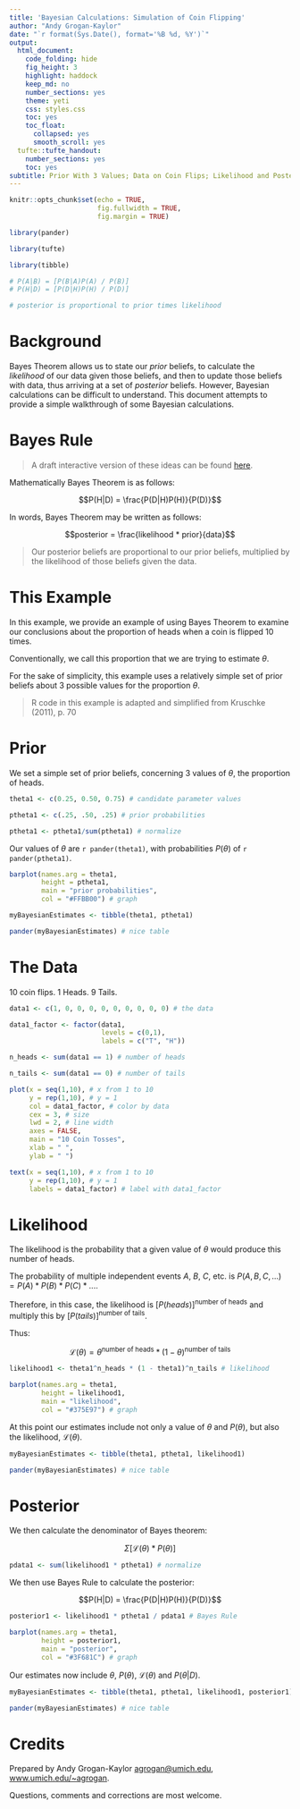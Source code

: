 ```yaml
---
title: 'Bayesian Calculations: Simulation of Coin Flipping'
author: "Andy Grogan-Kaylor"
date: "`r format(Sys.Date(), format='%B %d, %Y')`"
output:
  html_document:
    code_folding: hide
    fig_height: 3
    highlight: haddock
    keep_md: no
    number_sections: yes
    theme: yeti
    css: styles.css
    toc: yes
    toc_float:
      collapsed: yes
      smooth_scroll: yes
  tufte::tufte_handout:
    number_sections: yes
    toc: yes
subtitle: Prior With 3 Values; Data on Coin Flips; Likelihood and Posterior
---
```


```r

knitr::opts_chunk$set(echo = TRUE,
                      fig.fullwidth = TRUE,
                      fig.margin = TRUE)

library(pander)

library(tufte)

library(tibble)

```

```r

# P(A|B) = [P(B|A)P(A) / P(B)]
# P(H|D) = [P(D|H)P(H) / P(D)]

# posterior is proportional to prior times likelihood

```

# Background

Bayes Theorem allows us to state our *prior* beliefs, to calculate the *likelihood* of our data given those beliefs, and then to update those beliefs with data, thus arriving at a set of *posterior* beliefs.  However, Bayesian calculations can be difficult to understand. This document attempts to provide a simple walkthrough of some Bayesian calculations.

# Bayes Rule

> A draft interactive version of these ideas can be found [here](https://agrogan.shinyapps.io/shinyBayes2/).

Mathematically Bayes Theorem is as follows:

$$P(H|D) = \frac{P(D|H)P(H)}{P(D)}$$ 

In words, Bayes Theorem may be written as follows:

$$posterior = \frac{likelihood * prior}{data}$$

> Our posterior beliefs are proportional to our prior beliefs, multiplied by the likelihood of those beliefs given the data.

# This Example

In this example, we provide an example of using Bayes Theorem to examine our conclusions about the proportion of heads when a coin is flipped 10 times. 

Conventionally, we call this proportion that we are trying to estimate $\theta$.

For the sake of simplicity, this example uses a relatively simple set of prior beliefs about 3 possible values for the proportion $\theta$.

> R code in this example is adapted and simplified  from Kruschke (2011), p. 70

# Prior

We set a simple set of prior beliefs, concerning 3 values of $\theta$, the proportion of heads.

```r

theta1 <- c(0.25, 0.50, 0.75) # candidate parameter values

ptheta1 <- c(.25, .50, .25) # prior probabilities

ptheta1 <- ptheta1/sum(ptheta1) # normalize

```

Our values of $\theta$ are `r pander(theta1)`, with probabilities $P(\theta)$ of `r pander(ptheta1)`.

```r

barplot(names.arg = theta1, 
        height = ptheta1,
        main = "prior probabilities",
        col = "#FFBB00") # graph

```

```r

myBayesianEstimates <- tibble(theta1, ptheta1)

pander(myBayesianEstimates) # nice table

```

# The Data

10 coin flips. 1 Heads. 9 Tails.

```r

data1 <- c(1, 0, 0, 0, 0, 0, 0, 0, 0, 0) # the data

data1_factor <- factor(data1,
                       levels = c(0,1),
                       labels = c("T", "H"))

```

```r

n_heads <- sum(data1 == 1) # number of heads

n_tails <- sum(data1 == 0) # number of tails

```

```r

plot(x = seq(1,10), # x from 1 to 10
     y = rep(1,10), # y = 1
     col = data1_factor, # color by data 
     cex = 3, # size
     lwd = 2, # line width
     axes = FALSE,
     main = "10 Coin Tosses",
     xlab = " ",
     ylab = " ") 

text(x = seq(1,10), # x from 1 to 10
     y = rep(1,10), # y = 1
     labels = data1_factor) # label with data1_factor

```

# Likelihood

The likelihood is the probability that a given value of $\theta$ would produce this number of heads.

The probability of multiple independent events $A$, $B$, $C$, etc. is $P(A,B,C, ...) = P(A) * P(B) * P(C) * ...$.

Therefore, in this case, the likelihood is $[P(heads)]^{\text{number of heads}}$ and multiply this by $[P(tails)]^{\text{number of tails}}$. 

Thus:

$$\mathcal{L}(\theta) = \theta^{\text{number of heads}} * (1-\theta)^{\text{number of tails}}$$

```r

likelihood1 <- theta1^n_heads * (1 - theta1)^n_tails # likelihood

barplot(names.arg = theta1, 
        height = likelihood1,
        main = "likelihood",
        col = "#375E97") # graph

```

At this point our estimates include not only a value of $\theta$ and $P(\theta)$, but also the likelihood, $\mathcal{L}(\theta)$.

```r

myBayesianEstimates <- tibble(theta1, ptheta1, likelihood1)

pander(myBayesianEstimates) # nice table

```

# Posterior

We then calculate the denominator of Bayes theorem:  

$$\Sigma [\mathcal{L}(\theta) * P(\theta)]$$

```r

pdata1 <- sum(likelihood1 * ptheta1) # normalize

```

We then use Bayes Rule to calculate the posterior:

$$P(H|D) = \frac{P(D|H)P(H)}{P(D)}$$ 

```r

posterior1 <- likelihood1 * ptheta1 / pdata1 # Bayes Rule

barplot(names.arg = theta1, 
        height = posterior1,
        main = "posterior",
        col = "#3F681C") # graph


```

Our estimates now include $\theta$, $P(\theta)$, $\mathcal{L}(\theta)$ and $P(\theta | D)$.

```r

myBayesianEstimates <- tibble(theta1, ptheta1, likelihood1, posterior1)

pander(myBayesianEstimates) # nice table

```

# Credits

Prepared by Andy Grogan-Kaylor [agrogan@umich.edu](agrogan@umich.edu), [www.umich.edu/~agrogan](www.umich.edu/~agrogan).

Questions, comments and corrections are most welcome.



